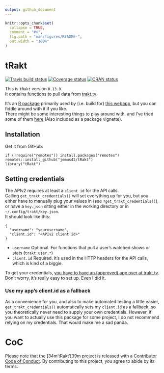 ```yaml
---
output: github_document
---
```


<!-- README.md is generated from README.Rmd. Please edit that file -->

```r
knitr::opts_chunk$set(
  collapse = TRUE,
  comment = "#>",
  fig.path = "man/figures/README-",
  out.width = "100%"
)
```

# tRakt

[![Travis build status](https://travis-ci.org/jemus42/tRakt.svg?branch=master)](https://travis-ci.org/jemus42/tRakt)
[![Coverage status](https://codecov.io/gh/jemus42/tRakt/branch/master/graph/badge.svg)](https://codecov.io/github/jemus42/tRakt?branch=master)
[![CRAN status](https://www.r-pkg.org/badges/version/tRakt)](https://cran.r-project.org/package=tRakt)

This is `tRakt` version `0.13.0`.  
It contains functions to pull data from [trakt.tv](http://trakt.tv/).

It's an [R package](http://r-project.org) primarily used by (i.e. build for) [this webapp](http://trakt.jemu.name), but you can fiddle around with it if you like.  
There might be some interesting things to play around with, and I've tried some of them [here](http://dump.jemu.name/tRakt-Usage.html) (Also included as a package vignette).

## Installation

Get it from GitHub:

	if (!require("remotes")) install.packages("remotes")
	remotes::install_github("jemus42/tRakt")
	library("tRakt")

## Setting credentials

The APIv2 requires at least a `client id` for the API calls.  
Calling `get_trakt_credentials()` will set everything up for you, but you either have to
manually plug your values in (see `?get_trakt_credentials()`), or have a `key.json` sitting either in the working directory or in `~/.config/trakt/key.json`.  
It should look like this:

    {
      "username": "yourusername",
      "client.id": "<APIv2 client id>"
    }

* `username` Optional. For functions that pull a user's watched shows or stats (`trakt.user.*`)
* `client.id` Required. It's used in the HTTP headers for the API calls, which is kind of a biggie.

To get your credentials, [you have to have an (approved) app over at trakt.tv](http://trakt.tv/oauth/applications).  
Don't worry, it's really easy to set up. Even I did it.

### Use my app's client.id as a fallback

As a convenience for you, and also to make automated testing a little easier,
`get_trakt_credentials()` automatically sets my `client.id` as a fallback, so you theoretically
never need to supply your own credentials. However, if you want to actually use this package for
some project, I do not recommend relying on my credentials. That would make me a sad panda.

# CoC

Please note that the [34m'tRakt'[39m project is released with a [Contributor Code of Conduct](.github/CODE_OF_CONDUCT.md). By contributing to this project, you agree to abide by its terms.
